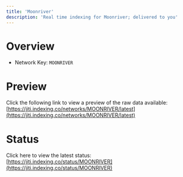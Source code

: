```yaml
---
title: 'Moonriver'
description: 'Real time indexing for Moonriver; delivered to you'
---
```


# Overview
- Network Key: `MOONRIVER`

# Preview
Click the following link to view a preview of the raw data available: [https://jiti.indexing.co/networks/MOONRIVER/latest](https://jiti.indexing.co/networks/MOONRIVER/latest)

# Status
Click here to view the latest status: [https://jiti.indexing.co/status/MOONRIVER](https://jiti.indexing.co/status/MOONRIVER)
